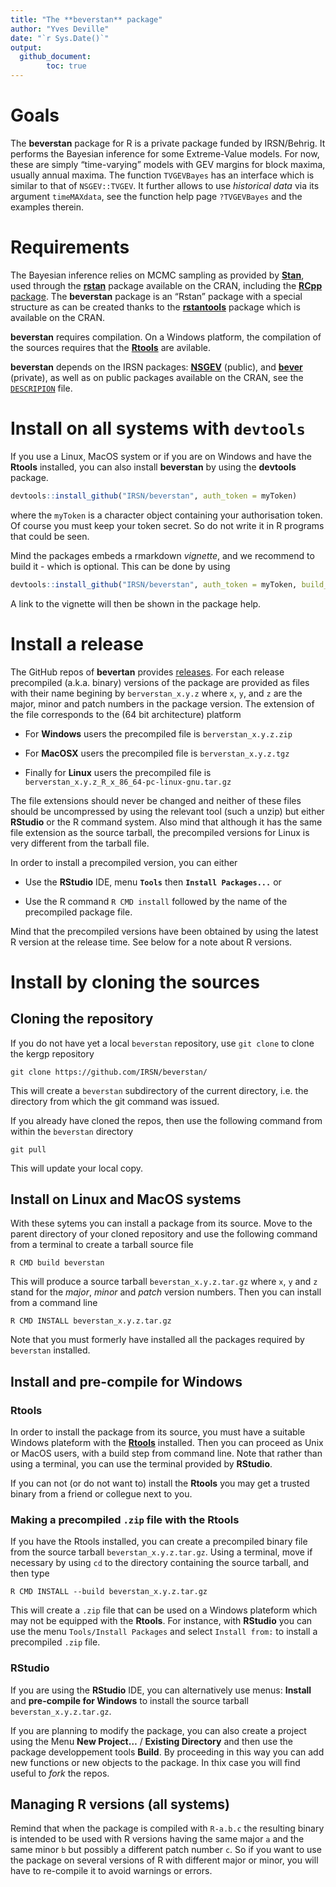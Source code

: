 ```yaml
---
title: "The **beverstan** package"
author: "Yves Deville"
date: "`r Sys.Date()`" 
output:
  github_document:
        toc: true
---
```


# Goals

The **beverstan** package for R is a private package funded by
IRSN/Behrig.  It performs the Bayesian inference for some Extreme-Value
models. For now, these are simply "time-varying" models with GEV
margins for block maxima, usually annual maxima. The function
`TVGEVBayes` has an interface which is similar to that of
`NSGEV::TVGEV`. It further allows to use *historical data* via its
argument `timeMAXdata`, see the function help page `?TVGEVBayes` and
the examples therein.

# Requirements

The Bayesian inference relies on MCMC sampling as provided by
[**Stan**](https://mc-stan.org/), used through the
[**rstan**](https://mc-stan.org/users/interfaces/rstan) package
available on the CRAN, including the [**RCpp**
package](https://www.rcpp.org/). The **beverstan** package is an
"Rstan" package with a special structure as can be created thanks to
the [**rstantools**](https://mc-stan.org/rstantools/) package which is
available on the CRAN.

**beverstan** requires compilation. On a Windows platform, the
compilation of the sources requires that the
[**Rtools**](https://cran.r-project.org/bin/windows/Rtools/) are
avilable.

**beverstan** depends on the IRSN packages:
[**NSGEV**](https://github.com/IRSN/NSGEV) (public), and
[**bever**](https://github.com/IRSN/bever) (private), as well as on
public packages available on the CRAN, see the [`DESCRIPION`](./DESCRIPTION) 
file.

# Install on all systems with `devtools`

If you use a Linux, MacOS system or if you are on Windows and have
the **Rtools** installed, you can also install **beverstan** by using
the **devtools** package.

```r
devtools::install_github("IRSN/beverstan", auth_token = myToken)
```	     
where the `myToken` is a character object containing your
authorisation token. Of course you must keep your token secret. So do
not write it in R programs that could be seen.

Mind the packages embeds a rmarkdown *vignette*, and we recommend to
build it - which is optional. This can be done by using

```r
devtools::install_github("IRSN/beverstan", auth_token = myToken, build_vignettes = TRUE)
```
A link to the vignette will then be shown in the package help.


# Install a release

The GitHub repos of **bevertan** provides
[releases](https://github.com/IRSN/beverstan/releases/). For each
release precompiled (a.k.a. binary) versions of the package are
provided as files with their name begining by `berverstan_x.y.z` where
`x`, `y`, and `z` are the major, minor and patch numbers in the package
version. The extension of the file corresponds to the (64 bit
architecture) platform

- For **Windows** users the precompiled file is `berverstan_x.y.z.zip`

- For **MacOSX** users the precompiled file is `berverstan_x.y.z.tgz` 

- Finally for **Linux** users the precompiled file is
  `berverstan_x.y.z_R_x_86_64-pc-linux-gnu.tar.gz`

The file extensions should never be changed and neither of these files
should be uncompressed by using the relevant tool (such a unzip) but
either **RStudio** or the R command system. Also mind that although it
has the same file extension as the source tarball, the precompiled
versions for Linux is very different from the tarball file.

In order to install a precompiled version, you can either 

- Use the **RStudio** IDE, menu **`Tools`** then **`Install
Packages...`** or 

- Use the R command `R CMD install` followed by the name of the precompiled
 package file.
 
 Mind that the precompiled versions have been obtained by using the
 latest R version at the release time. See below for a note about R
 versions.


# Install by cloning the sources
  
## Cloning the repository

If you do not have yet a local `beverstan` repository, use `git clone`
to clone the kergp repository

`git clone https://github.com/IRSN/beverstan/`

This will create a `beverstan` subdirectory of the current directory,
i.e. the directory from which the git command was issued.

If you already have cloned the repos, then use the following command
from within the `beverstan` directory
   
`git pull`

This will update your local copy.
        
## Install on Linux and MacOS systems

With these sytems you can install a package from its source. Move to
the parent directory of your cloned repository and use the following
command from a terminal to create a tarball source file

`R CMD build beverstan`

This will produce a source tarball `beverstan_x.y.z.tar.gz` where `x`,
`y` and `z` stand for the *major*, *minor* and *patch* version
numbers. Then you can install from a command line

`R CMD INSTALL beverstan_x.y.z.tar.gz`

Note that you must formerly have installed all the packages required by
`beverstan` installed.


## Install and pre-compile for Windows

### Rtools
	   
In order to install the package from its source, you must have a
suitable Windows plateform with the
[**Rtools**](https://cran.r-project.org/bin/windows/Rtools/)
installed. Then you can proceed as Unix or MacOS users, with a build
step from command line. Note that rather than using a terminal, you
can use the terminal provided by **RStudio**.

If you can not (or do not want to) install the **Rtools** you may get
a trusted binary from a friend or collegue next to you.

### Making a precompiled `.zip` file  with the Rtools
    
If you have the Rtools installed, you can create a precompiled binary
file from the source tarball `beverstan_x.y.z.tar.gz`.  Using a
terminal, move if necessary by using `cd` to the directory containing
the source tarball, and then type

`R CMD INSTALL --build beverstan_x.y.z.tar.gz`

This will create a `.zip` file that can be used on a Windows plateform
which may not be equipped with the **Rtools**. For instance, with
**RStudio** you can use the menu `Tools/Install Packages` and select
`Install from:` to install a precompiled `.zip` file.

### RStudio	 
	 
If you are using the **RStudio** IDE, you can alternatively use menus:
**Install** and **pre-compile for Windows** to install the source
tarball `beverstan_x.y.z.tar.gz`.

If you are planning to modify the package, you can also create a project using
the Menu **New Project...** / **Existing Directory** and then use the
package developpement tools **Build**. By proceeding in this way you
can add new functions or new objects to the package. In thix case you will
find useful to *fork* the repos.
    
## Managing R versions (all systems)

Remind that when the package is compiled with `R-a.b.c` the resulting
binary is intended to be used with R versions having the same major
`a` and the same minor `b` but possibly a different patch number
`c`. So if you want to use the package on several versions of R with different
major or minor, you will have to re-compile it to avoid warnings or errors.
 
